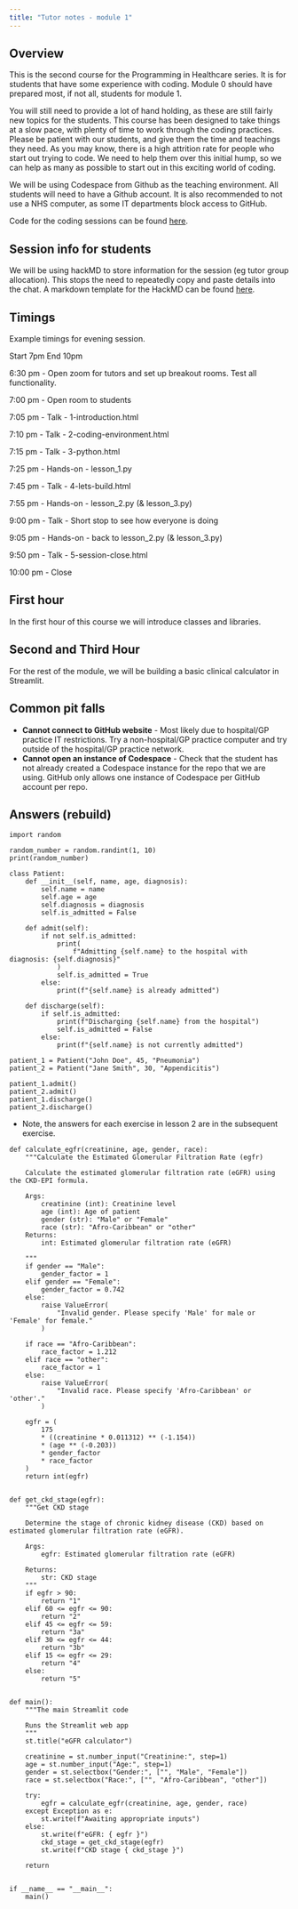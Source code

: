 ```yaml
---
title: "Tutor notes - module 1"
---
```


## Overview

This is the second course for the Programming in Healthcare series. It is for students that have some experience with coding. Module 0 should have prepared most, if not all, students for module 1.

You will still need to provide a lot of hand holding, as these are still fairly new topics for the students. This course has been designed to take things at a slow pace, with plenty of time to work through the coding practices. Please be patient with our students, and give them the time and teachings they need. As you may know, there is a high attrition rate for people who start out trying to code. We need to help them over this initial hump, so we can help as many as possible to start out in this exciting world of coding.

We will be using Codespace from Github as the teaching environment. All students will need to have a Github account. It is also recommended to not use a NHS computer, as some IT departments block access to GitHub.

Code for the coding sessions can be found [here](https://github.com/letsdodigital/coding-hands-on).

## Session info for students

We will be using hackMD to store information for the session (eg tutor group allocation). This stops the need to repeatedly copy and paste details into the chat. A markdown template for the HackMD can be found [here](../../hackmd.qmd).

## Timings

Example timings for evening session.

Start 7pm
End 10pm

6:30 pm - Open zoom for tutors and set up breakout rooms. Test all functionality.

7:00 pm - Open room to students

7:05 pm - Talk - 1-introduction.html

7:10 pm - Talk - 2-coding-environment.html

7:15 pm - Talk - 3-python.html

7:25 pm - Hands-on - lesson_1.py

7:45 pm - Talk - 4-lets-build.html

7:55 pm - Hands-on - lesson_2.py (& lesson_3.py)

9:00 pm - Talk - Short stop to see how everyone is doing

9:05 pm - Hands-on - back to lesson_2.py (& lesson_3.py)

9:50 pm - Talk - 5-session-close.html

10:00 pm - Close

## First hour

In the first hour of this course we will introduce classes and libraries.

## Second and Third Hour

For the rest of the module, we will be building a basic clinical calculator in Streamlit.

## Common pit falls

- **Cannot connect to GitHub website** - Most likely due to hospital/GP practice IT restrictions. Try a non-hospital/GP practice computer and try outside of the hospital/GP practice network.
- **Cannot open an instance of Codespace** - Check that the student has not already created a Codespace instance for the repo that we are using. GitHub only allows one instance of Codespace per GitHub account per repo.

## Answers (rebuild)

```.python
import random

random_number = random.randint(1, 10)
print(random_number)
```

```.python
class Patient:
    def __init__(self, name, age, diagnosis):
        self.name = name
        self.age = age
        self.diagnosis = diagnosis
        self.is_admitted = False

    def admit(self):
        if not self.is_admitted:
            print(
                f"Admitting {self.name} to the hospital with diagnosis: {self.diagnosis}"
            )
            self.is_admitted = True
        else:
            print(f"{self.name} is already admitted")

    def discharge(self):
        if self.is_admitted:
            print(f"Discharging {self.name} from the hospital")
            self.is_admitted = False
        else:
            print(f"{self.name} is not currently admitted")

patient_1 = Patient("John Doe", 45, "Pneumonia")
patient_2 = Patient("Jane Smith", 30, "Appendicitis")

patient_1.admit()
patient_2.admit()
patient_1.discharge()
patient_2.discharge()
```

- Note, the answers for each exercise in lesson 2 are in the subsequent exercise.

```.python
def calculate_egfr(creatinine, age, gender, race):
    """Calculate the Estimated Glomerular Filtration Rate (egfr)

    Calculate the estimated glomerular filtration rate (eGFR) using the CKD-EPI formula.

    Args:
        creatinine (int): Creatinine level
        age (int): Age of patient
        gender (str): "Male" or "Female"
        race (str): "Afro-Caribbean" or "other"
    Returns:
        int: Estimated glomerular filtration rate (eGFR)

    """
    if gender == "Male":
        gender_factor = 1
    elif gender == "Female":
        gender_factor = 0.742
    else:
        raise ValueError(
            "Invalid gender. Please specify 'Male' for male or 'Female' for female."
        )

    if race == "Afro-Caribbean":
        race_factor = 1.212
    elif race == "other":
        race_factor = 1
    else:
        raise ValueError(
            "Invalid race. Please specify 'Afro-Caribbean' or 'other'."
        )

    egfr = (
        175
        * ((creatinine * 0.011312) ** (-1.154))
        * (age ** (-0.203))
        * gender_factor
        * race_factor
    )
    return int(egfr)


def get_ckd_stage(egfr):
    """Get CKD stage

    Determine the stage of chronic kidney disease (CKD) based on estimated glomerular filtration rate (eGFR).

    Args:
        egfr: Estimated glomerular filtration rate (eGFR)

    Returns:
        str: CKD stage
    """
    if egfr > 90:
        return "1"
    elif 60 <= egfr <= 90:
        return "2"
    elif 45 <= egfr <= 59:
        return "3a"
    elif 30 <= egfr <= 44:
        return "3b"
    elif 15 <= egfr <= 29:
        return "4"
    else:
        return "5"


def main():
    """The main Streamlit code

    Runs the Streamlit web app
    """
    st.title("eGFR calculator")

    creatinine = st.number_input("Creatinine:", step=1)
    age = st.number_input("Age:", step=1)
    gender = st.selectbox("Gender:", ["", "Male", "Female"])
    race = st.selectbox("Race:", ["", "Afro-Caribbean", "other"])

    try:
        egfr = calculate_egfr(creatinine, age, gender, race)
    except Exception as e:
        st.write(f"Awaiting appropriate inputs")
    else:
        st.write(f"eGFR: { egfr }")
        ckd_stage = get_ckd_stage(egfr)
        st.write(f"CKD stage { ckd_stage }")

    return


if __name__ == "__main__":
    main()
```
